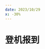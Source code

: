 ```yaml
---
date: 2023/10/29
x: -30%
---
```

# 登机报到
<ScDc />
<br />
<Dialog>
#### I would like to [check in/v.] please.
# Could you give me your passport?
#### Sure. Here it is.
# Where are you flying to today?
#### London.
# How many pieces of [baggage/n.] would you like to check in?
#### Two pieces.
# Please put the baggage on the [scale/n./19]. Here is your [boarding pass/n.].
#### Thank you.
# The boarding time is 9:30 pm, Gate 31. Please make sure your baggage passes the [security/n.] [check/n./2] down there before you leave.
#### OK. Thank you.
# Have a nice flight.
</Dialog>
